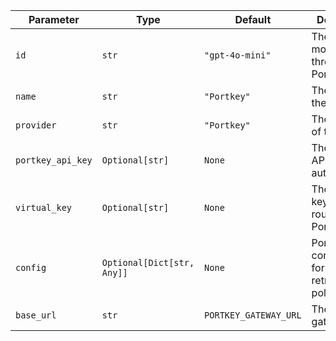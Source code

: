| Parameter                       | Type                        | Default                        | Description                                                     |
| ------------------------------ | --------------------------- | ------------------------------ | --------------------------------------------------------------- |
| `id`                           | `str`                       | `"gpt-4o-mini"`                | The id of the model to use through Portkey                     |
| `name`                         | `str`                       | `"Portkey"`                    | The name of the model                                           |
| `provider`                     | `str`                       | `"Portkey"`                    | The provider of the model                                       |
| `portkey_api_key`              | `Optional[str]`             | `None`                         | The Portkey API key for authentication                         |
| `virtual_key`                  | `Optional[str]`             | `None`                         | The virtual key for model routing in Portkey                   |
| `config`                       | `Optional[Dict[str, Any]]`  | `None`                         | Portkey configuration for routing, retries, and policies       |
| `base_url`                     | `str`                       | `PORTKEY_GATEWAY_URL`          | The Portkey gateway URL                                         |